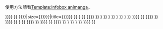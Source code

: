 <noinclude><div class="messagebox standard-talk">使用方法請看[[Template:Infobox animanga]]。</div>
{{lua|Module:Check for unknown parameters}}
{{Infobox_animanga/Top}}
</noinclude>{{Infobox_animanga/Head|[[電影]]|{{{title|{{{標題|{{{タイトル|}}}}}}}}} }}
{{Infobox_animanga/Image|{{{image|{{{圖像|{{{画像|}}}}}}}}}|size={{{尺寸|{{{サイズ|{{{size|}}}}}}}}}|title={{{說明|{{{説明|{{{caption|}}}}}}}}} }}
{{Infobox_animanga/Item|日文名稱|{{{日文名稱|}}}|display=-{<span lang="ja">{{{日文名稱|}}}</span>}-}}
{{Infobox_animanga/Item|英文名稱|{{{英文名稱|}}} }}
{{Infobox_animanga/Item|總導演|{{{總導演|{{{総監督|}}}}}} }}
{{Infobox_animanga/Item|導演|{{{director|{{{監督|{{{導演|}}}}}}}}} }}
{{Infobox_animanga/Item|原案|{{{原案|}}} }}
{{Infobox_animanga/Item|原作|{{{原作|}}} }}
{{Infobox_animanga/Item|編劇|{{{腳本|{{{脚本|}}}}}} }}
{{Infobox_animanga/Item|人物設定|{{{人物設定|{{{キャラクターデザイン|}}}}}} }}
{{Infobox_animanga/Item|機械設定|{{{機械設定|{{{メカニックデザイン|}}}}}} }}
{{Infobox_animanga/Item|音樂|{{{音樂|{{{音楽|}}}}}} }}
{{Infobox_animanga/Item|音樂製作|{{{studio|{{{音樂製作|{{{音楽制作|}}}}}}}}} }}
{{Infobox_animanga/Item|動畫製作|{{{studio|{{{動畫製作|{{{アニメーション制作|}}}}}}}}} }}
{{Infobox_animanga/Item|製作|{{{studio|{{{制作|{{{製作|}}}}}}}}} }}
{{Infobox_animanga/Item|影片發行|{{{studio|{{{影片發行|}}}}}} }}
{{Infobox_animanga/Collapsible|其他影片發行|{{{其他影片發行|}}} }}
{{Infobox_animanga/Item|代理發行|{{{代理發行|}}} }}
{{Infobox_animanga/Collapsible|其他代理發行|{{{其他代理發行|}}} }}
{{Infobox_animanga/Item|上映日期|{{{release_date|{{{封切日|{{{上映日|}}}}}}}}} }}
{{Infobox_animanga/Item|影片長度|{{{runtime|{{{上映時間|{{{片長|}}}}}}}}} }}
{{Infobox_animanga/Item|票房|{{{票房|{{{gross|{{{sales|}}}}}}}}} }}
{{Infobox_animanga/Item|其他|{{{其他|{{{その他|}}}}}} }}
{{Infobox_animanga/Item|[[电影分级制度|分级]]|{{{分级|{{{レイティングシステム|}}}}}} }}
{{Infobox_animanga/Item|版权信息|display=<strong>©</strong>{{{版權|{{{Copyright|{{{コピーライト|}}}}}}}}} }}<noinclude>
{{Infobox_animanga/Bottom}}
</noinclude>